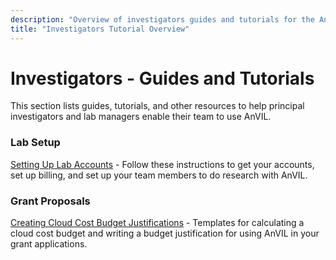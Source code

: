```yaml
---
description: "Overview of investigators guides and tutorials for the AnVIL platform."
title: "Investigators Tutorial Overview"
---
```


# Investigators - Guides and Tutorials

<Alert icon={false} severity="info">
  This section lists guides, tutorials, and other resources to help principal investigators and lab managers enable their team to use AnVIL.
</Alert>

### Lab Setup

[Setting Up Lab Accounts](/learn/investigators/setting-up-lab-accounts) - Follow these instructions to get your accounts, set up billing, and set up your team members to do research with AnVIL.

### Grant Proposals

[Creating Cloud Cost Budget Justifications](/learn/investigators/budget-templates) - Templates for calculating a cloud cost budget and writing a budget justification for using AnVIL in your grant applications.
